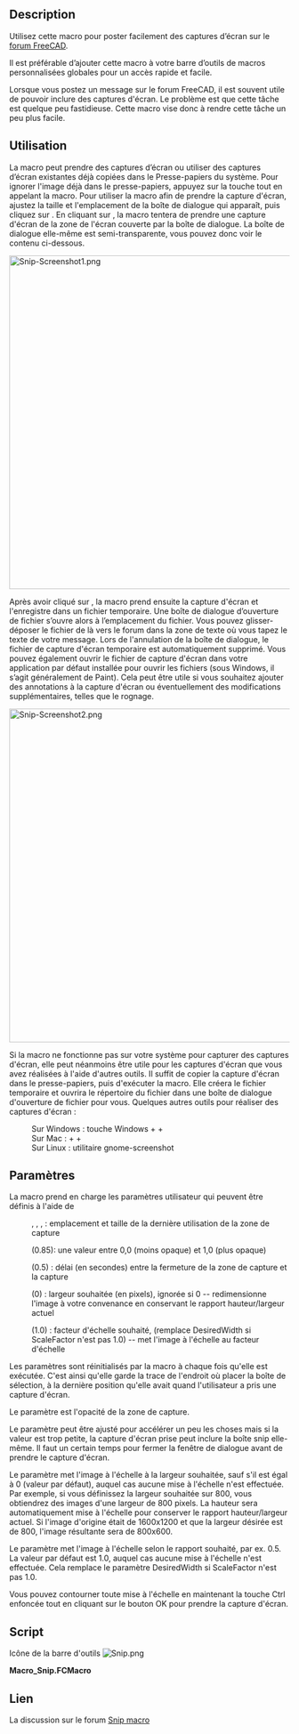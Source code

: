<languages/>

<div class="mw-translate-fuzzy">
{{Macro/fr
|Name=Macro Snip
|Icon=Snip.png
|Description=Utilisez cette macro pour poster facilement des captures d’écran sur le forum FreeCAD.<br/>Il est préférable d’ajouter cette macro à votre barre d’outils de macros personnalisées globales pour un accès rapide et facile.<br/>Lors de la publication sur le forum FreeCAD, il est souvent utile d'être en mesure d'inclure des captures d'écran. Le problème est que c'est une tâche un peu fastidieuse. Cette macro facilite un peu la tâche.<br/>La macro peut prendre des captures d’écran ou utiliser des captures d’écran existantes déjà copiées dans le Presse-papiers du système. Pour ignorer l'image déjà dans le presse-papiers, appuyez sur la touche Maj tout en appelant la macro. Pour utiliser la macro afin de prendre la capture d'écran, ajustez la taille et l'emplacement de la boîte de dialogue qui apparaît, puis cliquez sur OK. En cliquant sur OK, la macro tentera de prendre une capture d'écran de la zone de l'écran couverte par la boîte de dialogue. La boîte de dialogue elle-même est semi-transparente, vous pouvez donc voir le contenu ci-dessous.
|Author=TheMarkster
|Version=1.3
|Date=2024.07.23
|FCVersion=Toutes
|Download=[https://wiki.freecadweb.org/images/a/a0/Snip.png Icône de la barre d'outils]
|SeeAlso=[[Macro_Copy3DViewToClipboard/fr|Macro Copy3DViewToClipboard]], [[Macro_Screen_Wiki/fr|Macro Screen Wiki]]
|Shortcut=
Windows : touche Windows + Shift + S<br/>
Mac : Command + Shift + 4<br/>
Linux : utilitaire gnome-screenshot<br/>
}}
</div>

==Description==

<div class="mw-translate-fuzzy">
Utilisez cette macro pour poster facilement des captures d’écran sur le [https://forum.freecadweb.org forum FreeCAD].
</div>

Il est préférable d’ajouter cette macro à votre barre d’outils de macros personnalisées globales pour un accès rapide et facile.

Lorsque vous postez un message sur le forum FreeCAD, il est souvent utile de pouvoir inclure des captures d'écran. Le problème est que cette tâche est quelque peu fastidieuse. Cette macro vise donc à rendre cette tâche un peu plus facile.

<span id="Usage"></span>
==Utilisation==

La macro peut prendre des captures d’écran ou utiliser des captures d’écran existantes déjà copiées dans le Presse-papiers du système. Pour ignorer l'image déjà dans le presse-papiers, appuyez sur la touche {{KEY|Maj}} tout en appelant la macro. Pour utiliser la macro afin de prendre la capture d'écran, ajustez la taille et l'emplacement de la boîte de dialogue qui apparaît, puis cliquez sur {{Button|OK}}. En cliquant sur {{Button|OK}}, la macro tentera de prendre une capture d'écran de la zone de l'écran couverte par la boîte de dialogue. La boîte de dialogue elle-même est semi-transparente, vous pouvez donc voir le contenu ci-dessous.

[[File:Snip-Screenshot1.png|600px]]
{{Caption|Remarquez comment le dialogue est semi-transparent. Seul le contenu de l'écran situé sous la boîte de dialogue sera capturé.}}

Après avoir cliqué sur {{Button|OK}}, la macro prend ensuite la capture d'écran et l'enregistre dans un fichier temporaire. Une boîte de dialogue d’ouverture de fichier s’ouvre alors à l’emplacement du fichier. Vous pouvez glisser-déposer le fichier de là vers le forum dans la zone de texte où vous tapez le texte de votre message. Lors de l'annulation de la boîte de dialogue, le fichier de capture d'écran temporaire est automatiquement supprimé. Vous pouvez également ouvrir le fichier de capture d'écran dans votre application par défaut installée pour ouvrir les fichiers {{FileName|.png}} (sous Windows, il s’agit généralement de Paint). Cela peut être utile si vous souhaitez ajouter des annotations à la capture d'écran ou éventuellement des modifications supplémentaires, telles que le rognage.

[[File:Snip-Screenshot2.png|600px]]
{{Caption|Ceci est la boîte de dialogue d'ouverture de fichier qui apparaît automatiquement après la capture d'écran. L'image peut être glissée et déposée sur le forum ou elle peut être ouverte pour un traitement ultérieur dans votre application système par défaut pour l'ouverture de fichiers png. Vous pouvez également cliquer sur l'image avec le bouton droit de la souris et l'ouvrir {{KEY|Open with..}} avec une autre application de votre choix.}}

Si la macro ne fonctionne pas sur votre système pour capturer des captures d'écran, elle peut néanmoins être utile pour les captures d'écran que vous avez réalisées à l'aide d'autres outils. Il suffit de copier la capture d'écran dans le presse-papiers, puis d'exécuter la macro. Elle créera le fichier temporaire et ouvrira le répertoire du fichier dans une boîte de dialogue d'ouverture de fichier pour vous. Quelques autres outils pour réaliser des captures d'écran :

: Sur Windows : touche Windows + {{KEY|Shift}} + {{KEY|S}}
: Sur Mac : {{KEY|Command}} + {{KEY|Shift}} + {{KEY|4}}
: Sur Linux : utilitaire gnome-screenshot

<span id="Parameters"></span>
== Paramètres ==

La macro prend en charge les paramètres utilisateur qui peuvent être définis à l'aide de {{MenuCommand|Outils → Editer paramètres... → Plugins → Snip_Macro}}

: {{incode|LastX}}, {{incode|LastY}}, {{incode|LastWidth}}, {{incode|LastHeight}} : emplacement et taille de la dernière utilisation de la zone de capture
: {{incode|WindowOpacity}} (0.85): une valeur entre 0,0 (moins opaque) et 1,0 (plus opaque)
: {{incode|SnipDelay}} (0.5) : délai (en secondes) entre la fermeture de la zone de capture et la capture
: {{incode|DesiredWidth}} (0) : largeur souhaitée (en pixels), ignorée si 0 -- redimensionne l'image à votre convenance en conservant le rapport hauteur/largeur actuel
: {{incode|ScaleFactor}} (1.0) : facteur d'échelle souhaité, (remplace DesiredWidth si ScaleFactor n'est pas 1.0) -- met l'image à l'échelle au facteur d'échelle

Les paramètres {{incode|Last}} sont réinitialisés par la macro à chaque fois qu'elle est exécutée. C'est ainsi qu'elle garde la trace de l'endroit où placer la boîte de sélection, à la dernière position qu'elle avait quand l'utilisateur a pris une capture d'écran.

Le paramètre {{incode|WindowOpacity}} est l'opacité de la zone de capture.

Le paramètre {{incode|SnipDelay}} peut être ajusté pour accélérer un peu les choses mais si la valeur est trop petite, la capture d'écran prise peut inclure la boîte snip elle-même. Il faut un certain temps pour fermer la fenêtre de dialogue avant de prendre le capture d'écran.

Le paramètre {{incode|DesiredWidth}} met l'image à l'échelle à la largeur souhaitée, sauf s'il est égal à 0 (valeur par défaut), auquel cas aucune mise à l'échelle n'est effectuée. Par exemple, si vous définissez la largeur souhaitée sur 800, vous obtiendrez des images d'une largeur de 800 pixels. La hauteur sera automatiquement mise à l'échelle pour conserver le rapport hauteur/largeur actuel. Si l'image d'origine était de 1600x1200 et que la largeur désirée est de 800, l'image résultante sera de 800x600.

Le paramètre {{incode|ScaleFactor}} met l'image à l'échelle selon le rapport souhaité, par ex. 0.5. La valeur par défaut est 1.0, auquel cas aucune mise à l'échelle n'est effectuée. Cela remplace le paramètre DesiredWidth si ScaleFactor n'est pas 1.0.

Vous pouvez contourner toute mise à l'échelle en maintenant la touche Ctrl enfoncée tout en cliquant sur le bouton OK pour prendre la capture d'écran.

==Script== 

Icône de la barre d'outils [[Image:Snip.png]]

'''Macro_Snip.FCMacro'''

{{MacroCode|code=
# -*- coding: utf-8 -*-
"""
***************************************************************************
*   Copyright (c) 2019 <TheMarkster>                                      *
*                                                                         *
*   This file is a supplement to the FreeCAD CAx development system.      *
*                                                                         *
*   This program is free software; you can redistribute it and/or modify  *
*   it under the terms of the GNU Lesser General Public License (LGPL)    *
*   as published by the Free Software Foundation; either version 2 of     *
*   the License, or (at your option) any later version.                   *
*                                                                         *
*   This software is distributed in the hope that it will be useful,      *
*   but WITHOUT ANY WARRANTY; without even the implied warranty of        *
*   MERCHANTABILITY or FITNESS FOR A PARTICULAR PURPOSE. See the          *
*   GNU Library General Public License at http://www.gnu.org/licenses     *
*   for more details.                                                     *
*                                                                         *
*   For more information about the GNU Library General Public License     *
*   write to the Free Software Foundation, Inc., 59 Temple Place,         *
*   Suite 330, Boston, MA  02111-1307 USA                                 *
*                                                                         *
***************************************************************************
"""



"""
Snip Macro

This is a macro to make it easier to post screenshots to the FreeCAD forum.

The forum supports a drag and drop interface -- just drag and drop an image to the
textarea where you type in your post. But it still requires many
tedious steps. This macro is to reduce some of those steps.

You should add the macro to your custom macro toolbar to save as many clicks as possible.

The first thing the macro does is to check if there is an image already saved to the
system clipboard, and if so, it uses that one. To bypass the clipboard, press Shift
while invoking the macro.

"""

__title__ = "Snip"
__author__ = "TheMarkster"
__url__ = ""
__Wiki__ = ""
__date__ = "2024.07.23"
__version__ = 1.3
import FreeCAD
from PySide import QtGui,QtCore
import uuid
import time
import tempfile, os, shutil

# class SnipBox(QtGui.QDialog):
#     def __init__(self, scale, desired_width):
#         QtGui.QDialog.__init__(self)
#         self.scale = scale
#         self.desired_width = desired_width
#
#         self.detailsTextEdit = QtGui.QTextEdit("Details")
#         self.Details = QtGui.QPushButton("Details")
#         self.Scaling = QtGui.QPushButton("Scaling")
#         self.Details.clicked.connect(self.onDetailsClicked)
#         self.Scaling.clicked.connect(self.onScalingClicked)
#         layout = QtGui.QVBoxLayout()
#         layout.addWidget(self.detailsTextEdit)
#         layout.addStretch()
#         buttons = QtGui.QDialogButtonBox(
#             QtGui.QDialogButtonBox.Ok,
#             QtCore.Qt.Horizontal, self)
#         buttons.accepted.connect(self.accept)
#         buttons.rejected.connect(self.reject)
#         buttons.addButton(self.Details, QtGui.QDialogButtonBox.ActionRole)
#         buttons.addButton(self.Scaling, QtGui.QDialogButtonBox.ActionRole)
#         buttons.setCenterButtons(True)
#         layout.addWidget(buttons)
#         self.setLayout(layout)
#         self.detailsTextEdit.setVisible(False)
#
#     def setDetailedText(self, txt):
#         self.detailsTextEdit.setText(txt)
#
#     def setTitle(self, rectwidth, rectheight):
#         if self.scale != 1.0:
#            out_width = rect.width()*scale_factor
#         elif self.desired_width != 0:
#             out_width = desired_width
#         self.setWindowTitle(f"Snip macro v{__version__} {rectwidth} x {rectheight} output width {out_width}")
#
#
#     def onDetailsClicked(self):
#         self.detailsTextEdit.setVisible(not self.detailsTextEdit.isVisible())
#
#     def onScalingClicked(self):
#         pass
#
#     def event(self, e): #credit serge_gubenko of stackoverflow for this
#         result = QtGui.QDialog.event(self, e)
#         self.setMinimumHeight(0)
#         self.setMaximumHeight(16777215)
#         self.setMinimumWidth(0)
#         self.setMaximumWidth(16777215)
#         self.setSizePolicy(QtGui.QSizePolicy.Expanding, QtGui.QSizePolicy.Expanding)
#         textEdit = self.findChild(QtGui.QTextEdit)
#         if textEdit != None :
#             textEdit.setMinimumHeight(0)
#             textEdit.setMaximumHeight(16777215)
#             textEdit.setMinimumWidth(0)
#             textEdit.setMaximumWidth(16777215)
#             textEdit.setSizePolicy(QtGui.QSizePolicy.Expanding, QtGui.QSizePolicy.Expanding)
# #thanks to mario52 for this
#         if result == True:
#             try:
#                 rect = mb.frameGeometry()
#                 rectwidth  = rect.width()
#                 rectheight = rect.height()
#                 mb.setTitle(rectwidth,rectheight)
#
#             except Exception:
#                 None
# ##############
#         return result
class SnipBox(QtGui.QDialog):
    def __init__(self, scale, desired_width):
        QtGui.QDialog.__init__(self)
        self.pg = FreeCAD.ParamGet("User parameter:Plugins/Snip_Macro")
        self.scale = scale
        self.desired_width = desired_width

        self.detailsTextEdit = QtGui.QTextEdit("Details")
        self.Details = QtGui.QPushButton("Details")
        self.Scaling = QtGui.QPushButton("Scaling")
        self.Details.clicked.connect(self.onDetailsClicked)
        self.Scaling.clicked.connect(self.onScalingClicked)

        layout = QtGui.QVBoxLayout()
        layout.addWidget(self.detailsTextEdit)
        layout.addStretch()

        # Scaling widgets
        self.scaleLabel = QtGui.QLabel("Scale:")
        self.scaleSpinBox = QtGui.QDoubleSpinBox()
        self.scaleSpinBox.setDecimals(2)
        self.scaleSpinBox.setSingleStep(0.1)
        self.scaleSpinBox.setValue(self.scale)
        self.scaleSpinBox.valueChanged.connect(self.updateScale)

        self.fixedWidthLabel = QtGui.QLabel("Fixed Width:")
        self.fixedWidthSpinBox = QtGui.QSpinBox()
        self.fixedWidthSpinBox.setRange(0, 10000)
        self.fixedWidthSpinBox.setValue(self.desired_width)
        self.fixedWidthSpinBox.valueChanged.connect(self.updateDesiredWidth)

        self.scaleLayout = QtGui.QVBoxLayout()
        self.scaleText = QtGui.QLabel("Scale values other than 1.0 will override fixed width setting")
        self.scaleLayout.addWidget(self.scaleText)
        scaleHBox1 = QtGui.QHBoxLayout()
        scaleHBox1.addWidget(self.scaleLabel)
        scaleHBox1.addWidget(self.scaleSpinBox)

        scaleHBox2 = QtGui.QHBoxLayout()
        scaleHBox2.addWidget(self.fixedWidthLabel)
        scaleHBox2.addWidget(self.fixedWidthSpinBox)

        self.scaleLayout.addLayout(scaleHBox1)
        self.scaleLayout.addLayout(scaleHBox2)

        self.scaleWidget = QtGui.QWidget()
        self.scaleWidget.setLayout(self.scaleLayout)
        self.scaleWidget.setVisible(False)

        layout.addWidget(self.scaleWidget)

        buttons = QtGui.QDialogButtonBox(
            QtGui.QDialogButtonBox.Ok,
            QtCore.Qt.Horizontal, self)
        buttons.accepted.connect(self.accept)
        buttons.rejected.connect(self.reject)
        buttons.addButton(self.Details, QtGui.QDialogButtonBox.ActionRole)
        buttons.addButton(self.Scaling, QtGui.QDialogButtonBox.ActionRole)
        buttons.setCenterButtons(True)
        layout.addWidget(buttons)
        self.setLayout(layout)
        self.detailsTextEdit.setVisible(False)

    def setDetailedText(self, txt):
        self.detailsTextEdit.setText(txt)

    def setTitle(self, rectwidth, rectheight):
        if self.scale != 1.0:
            out_width = rectwidth * self.scale
        elif self.desired_width != 0:
            out_width = self.desired_width
        self.setWindowTitle(f"Snip macro v{__version__} {rectwidth} x {rectheight} output width {out_width}")

    def onDetailsClicked(self):
        if self.scaleWidget.isVisible():
            self.scaleWidget.setVisible(False)
        self.detailsTextEdit.setVisible(not self.detailsTextEdit.isVisible())

    def onScalingClicked(self):
        if self.detailsTextEdit.isVisible():
            self.detailsTextEdit.setVisible(False)
        self.scaleWidget.setVisible(not self.scaleWidget.isVisible())

    def updateScale(self, value):
        self.scale = value
        self.pg.SetFloat("ScaleFactor", self.scale)

    def updateDesiredWidth(self, value):
        self.desired_width = value
        self.pg.SetInt("DesiredWidth", self.desired_width)

    def event(self, e): #credit serge_gubenko of stackoverflow for this
        result = QtGui.QDialog.event(self, e)
        self.setMinimumHeight(0)
        self.setMaximumHeight(16777215)
        self.setMinimumWidth(0)
        self.setMaximumWidth(16777215)
        self.setSizePolicy(QtGui.QSizePolicy.Expanding, QtGui.QSizePolicy.Expanding)
        textEdit = self.findChild(QtGui.QTextEdit)
        if textEdit != None :
            textEdit.setMinimumHeight(0)
            textEdit.setMaximumHeight(16777215)
            textEdit.setMinimumWidth(0)
            textEdit.setMaximumWidth(16777215)
            textEdit.setSizePolicy(QtGui.QSizePolicy.Expanding, QtGui.QSizePolicy.Expanding)
#thanks to mario52 for this
        if result == True:
            try:
                rect = mb.frameGeometry()
                rectwidth  = rect.width()
                rectheight = rect.height()
                mb.setTitle(rectwidth,rectheight)
            except Exception:
                None
##############
        return result

def get_screen_for_widget(widget):
    screen_geometry = widget.geometry()
    for screen in QtGui.QApplication.screens():
        if screen.geometry().contains(screen_geometry.center()):
            return screen
def get_widget_screen_coordinates(widget):
    screen = get_screen_for_widget(widget)
    widget_geometry = widget.geometry()
    screen_geometry = screen.geometry()
    return QtCore.QRect(widget_geometry.x() - screen_geometry.x(),
                        widget_geometry.y() - screen_geometry.y(),
                        widget_geometry.width(),
                        widget_geometry.height())


pg = FreeCAD.ParamGet("User parameter:Plugins/Snip_Macro")
#parameters were originally in BaseApp, but should be in Plugins, so relocate if necessary
if FreeCAD.ParamGet("User parameter:BaseApp/Preferences").HasGroup("Snip_Macro"):
    deprecated = FreeCAD.ParamGet("User parameter:BaseApp/Preferences/Snip_Macro")
    pg.SetInt("LastX",deprecated.GetInt("LastX",0))
    pg.SetInt("LastY",deprecated.GetInt("LastY",0))
    pg.SetInt("LastWidth",deprecated.GetInt("LastWidth",0))
    pg.SetInt("LastHeight",deprecated.GetInt("LastHeight",0))
    pg.SetFloat("WindowOpacity",deprecated.GetFloat("WindowOpacity",0.85))
    pg.SetFloat("SnipDelay",deprecated.GetFloat("SnipDelay",0.5))
    FreeCAD.ParamGet("User parameter:BaseApp/Preferences").RemGroup("Snip_Macro")

desired_width = pg.GetInt("DesiredWidth",0) #used for scaling to desired width, maintaining aspect ratio
pg.SetInt("DesiredWidth", desired_width)
scale_factor = pg.GetFloat("ScaleFactor", 1.0) #scale by scale factor instead of desired width
pg.SetFloat("ScaleFactor", scale_factor)

skipClipboard = False
modifiers = QtGui.QApplication.keyboardModifiers()
if modifiers == QtCore.Qt.ShiftModifier:
    skipClipboard = True

userCanceled = False
fname = "Snip macro screenshot-"+str(uuid.uuid4())[:6]+".png"
image = None
if not skipClipboard:
    clip = QtGui.QClipboard()
    image = clip.image(QtGui.QClipboard.Clipboard)
if not image:

    #use our own screen grabber
    mb = SnipBox(scale_factor, desired_width)
    details = """
Move and resize this box to cover the part of the screen you wish to grab.
If it succeeds an open file dialog will appear. Drag and drop the file
from the open file dialog to the forum. The file will be deleted after
you close the dialog.

If this fails you can still use this macro to handle screenshots you
copied to the clipboard using other tools:

Windows snip tool: Window Key + Shift + S
Mac snip tool: Command + Shift + 4
Linux: gnome-screenshot utility

If the macro finds there is already an image copied to the clipboard
it uses that image instead of bringing up this dialog. Press Shift
while invoking this macro to bypass the clipboard. Alternatively,
you can clear the image from the clipboard by copying some text to it.

The Open button will open the file in the system
default application for handling png files, e.g. Paint in windows. This
can be useful if you wish to annotate the screenshot. But most of the
time you will simply want to drag and drop the file to the forum, then
Cancel to close the open file dialog afterwards.

If you wish to open the screenshot file with another application, right-click
the file and select open with... option or drag/drop to that other application.

User Parameters: These can be accessed via Tools menu -> Edit Parameters in
Plugins -> Snip_Macro:

LastX, LastY, LastWidth, LastHeight -- location and size of snip box last use
WindowOpacity (0.85) -- value between 0.0 (less opaque) and 1.0 (more opaque)
SnipDelay (0.5) -- time (in seconds) delay between snip box close and snip
DesiredWidth -- image will be scaled to this width (unless it is 0) maintaining
current aspect ratio.
ScaleFactor -- float value, e.g. 0.5 -- image will be scaled to that scale factor.
Note: ScaleFactor (if not 1.0) will take precedence over DesiredWidth
Hold down Ctrl key to ignore scaling.

The SnipDelay parameter can be adjusted to speed things up a bit, but if it
is too small the screenshot taken might include the snip box itself because
we need to wait for it to close before taking the screenshot.

"""
   # mb.setWindowTitle("Snip macro v"+str(__version__))
    mb.setDetailedText(details)
    if pg.GetFloat("WindowOpacity",0.85) == 0.85:
        pg.SetFloat("WindowOpacity",0.85)
    mb.setWindowOpacity(pg.GetFloat("WindowOpacity",0.85))
    lastX = pg.GetInt("LastX",0)
    lastY = pg.GetInt("LastY",0)
    lastWidth = pg.GetInt("LastWidth",100)
    lastHeight = pg.GetInt("LastHeight",100)
    mb.setGeometry(lastX, lastY, lastWidth, lastHeight)
    mb.resize(lastWidth, lastHeight)
    mb.setWindowFlags(QtCore.Qt.Tool)
    result = mb.exec_()
    if not result:
        userCanceled = True
    if not userCanceled:
        clientRect = mb.geometry()
        scale_factor = mb.scale
        desired_width = mb.desired_width
        rect = get_widget_screen_coordinates(mb)
        diff = rect.height()-clientRect.height()
        pg.SetInt("LastX", rect.x())
        pg.SetInt("LastY", rect.y())
        pg.SetInt("LastWidth", rect.width())
        pg.SetInt("LastHeight", rect.height()-diff)
        QtGui.QApplication.processEvents()
        snipDelay = pg.GetFloat("SnipDelay", 0.5)
        if snipDelay == 0.5:
            pg.SetFloat("SnipDelay", 0.5)
        time.sleep(snipDelay) #give time for dialog to close before taking screenshot
        QtGui.QApplication.processEvents()
        if hasattr(QtGui.QApplication,"primaryScreen"):
            #screen = QtGui.QApplication.primaryScreen()
            screen = get_screen_for_widget(mb)
            image = screen.grabWindow(0,rect.x(),rect.y(),rect.width(),rect.height()).toImage()
        else:
            long_qdesktop_id = QtGui.QApplication.desktop().winId()
            image = QtGui.QPixmap.grabWindow(long_qdesktop_id, rect.x(), rect.y(), rect.width(), rect.height()).toImage()
        if not image:
            raise Exception("Snip Macro Error: Unable to grab screen image\n")
        modifiers = QtGui.QApplication.keyboardModifiers()
        skipScaling = False
        if modifiers == QtCore.Qt.ControlModifier:
            skipScaling = True
        if not skipScaling:
            if scale_factor != 1.0:
                image = image.smoothScaled(rect.width()*scale_factor, rect.height()*scale_factor)
            elif desired_width != 0:
                image = image.smoothScaled(desired_width, rect.height()*float(desired_width)/float(rect.width()))

if not userCanceled:
    dirPath = tempfile.mkdtemp()
    filePath = dirPath + os.path.sep + fname
    image.save(filePath)
    fileName = QtGui.QFileDialog.getOpenFileName(QtGui.QApplication.activeWindow(),
    "Drag the image to the forum, then Cancel will delete the temporary file", dirPath, "PNG (*.png)")
    if fileName[0]:  #user selected Open or double-clicked file
        import subprocess, os, platform
        if platform.system() == 'Darwin':       # macOS
            subprocess.call(('open', fileName[0]))
        elif platform.system() == 'Windows':    # Windows
            os.startfile(fileName[0])
        else:                                   # linux variants
            subprocess.call(('xdg-open', fileName[0]))
        QtGui.QApplication.processEvents() #allow some time for file to open before deleting temp folder and contents
        time.sleep(1)
        QtGui.QApplication.processEvents()
    shutil.rmtree(dirPath)
}}

<span id="Link"></span>
==Lien==

<div class="mw-translate-fuzzy">
La discussion sur le forum [https://forum.freecadweb.org/viewtopic.php?f=9&t=38328&sid=385bf3174dcae7fb8bdf529f4e76dfed Snip macro]
</div>
